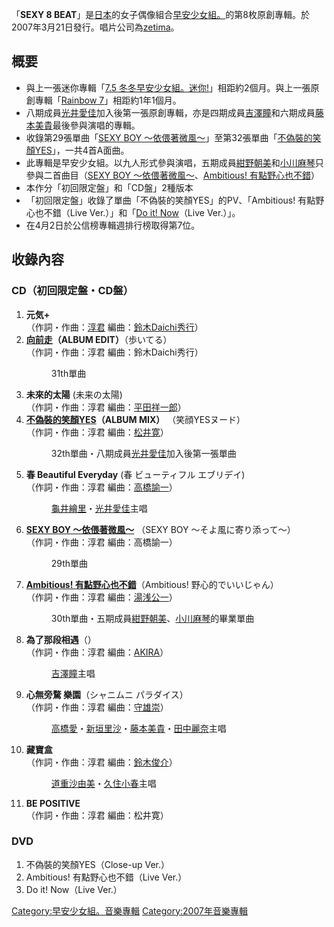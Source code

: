 {{unreferenced|time=2011-06-29T06:06:19+00:00}}
{{Infobox Album
| Name = SEXY 8 BEAT
| Cover = Sexy8beat normal.jpg
| Artist = [[早安少女組。|早安少女組。]]
| Type = 專輯
| Released = 2007年3月21日
| Recorded = 2006年 - 2007年
| Genre = [[J-POP|J-POP]]
| Length = 
| Label = [[zetima|zetima]]
| Producer = [[淳君|淳君]]
| Certification  = 
| Chart position = * 週間最高排名第7位<small>（[[Oricon公信榜|Oricon]]）</small> 
| Reviews = 
| Last album            = [[7.5_冬冬早安少女組。迷你!|7.5 冬冬早安少女組。迷你!]]<br />2006年
| This album            = '''SEXY 8 BEAT'''<br />2007年
| Next album            = [[ALL_SINGLES_COMPLETE_〜10th_ANNIVERSARY〜|ALL SINGLES COMPLETE 〜10th ANNIVERSARY〜]]<br />2007年
| Misc           = {{Singles
 | Name          = SEXY 8 BEAT
 | Type          = 錄音室專輯
 | Single 1      = [[SEXY_BOY_～依偎著微風～|SEXY BOY ～依偎著微風～]]
 | Single 1 date = 2006年3月15日
 | Single 2      = [[Ambitious!_有點野心也不錯|Ambitious! 有點野心也不錯]]
 | Single 2 date = 2006年6月21日
 | Single 3      = [[向前走_(早安少女組。單曲)|向前走]]
 | Single 3 date = 2006年11月18日
 | Single 4      = [[不偽裝的笑顏YES|不偽裝的笑顏YES]]
 | Single 4 date = 2007年2月14日
}}
}}
「'''SEXY 8 BEAT'''」是[[日本|日本]]的女子偶像組合[[早安少女組。|早安少女組。]]的第8枚原創專輯。於2007年3月21日發行。唱片公司為[[zetima|zetima]]。

== 概要 ==
* 與上一張迷你專輯「[[7.5_冬冬早安少女組。迷你!|7.5 冬冬早安少女組。迷你!]]」相距約2個月。與上一張原創專輯「[[Rainbow_7|Rainbow 7]]」相距約1年1個月。
* 八期成員[[光井愛佳|光井愛佳]]加入後第一張原創專輯，亦是四期成員[[吉澤瞳|吉澤瞳]]和六期成員[[藤本美貴|藤本美貴]]最後參與演唱的專輯。
* 收錄第29張單曲「[[SEXY_BOY_～依偎著微風～|SEXY BOY ～依偎著微風～]]」至第32張單曲「[[不偽裝的笑顏YES|不偽裝的笑顏YES]]」，一共4首A面曲。
* 此專輯是早安少女組。以九人形式參與演唱，五期成員[[紺野朝美|紺野朝美]]和[[小川麻琴|小川麻琴]]只參與二首曲目（[[SEXY_BOY_～依偎著微風～|SEXY BOY ～依偎著微風～]]、[[Ambitious!_有點野心也不錯|Ambitious! 有點野心也不錯]]）
* 本作分「初回限定盤」和「CD盤」2種版本
* 「初回限定盤」收錄了單曲「不偽裝的笑顏YES」的PV、「Ambitious! 有點野心也不錯（Live Ver.）」和「[[Do_it!_Now|Do it! Now]]（Live Ver.）」。
* 在4月2日於公信榜專輯週排行榜取得第7位。

==收錄內容==
===CD（初回限定盤・CD盤）===
# '''元気+'''<br/>（作詞・作曲：[[淳君|淳君]] 編曲：[[鈴木Daichi秀行|鈴木Daichi秀行]]）
# '''[[向前走_(早安少女組。單曲)|向前走]]（ALBUM EDIT）'''（歩いてる）<br/>（作詞・作曲：淳君 編曲：鈴木Daichi秀行）
#:31th單曲
# '''未來的太陽''' (未来の太陽)<br/>（作詞・作曲：淳君 編曲：[[平田祥一郎|平田祥一郎]]）
# '''[[不偽裝的笑顏YES|不偽裝的笑顏YES]]（ALBUM MIX）''' （笑顔YESヌード）<br/>（作詞・作曲：淳君 編曲：[[松井寛|松井寛]]）
#:32th單曲・八期成員[[光井愛佳|光井愛佳]]加入後第一張單曲
# '''春 Beautiful Everyday''' (春 ビューティフル エブリデイ)<br/>（作詞・作曲：淳君 編曲：[[高橋諭一|高橋諭一]]）
#:[[龜井繪里|龜井繪里]]・[[光井愛佳|光井愛佳]]主唱
# '''[[SEXY_BOY_～依偎著微風～|SEXY BOY ～依偎著微風～]]''' （SEXY BOY 〜そよ風に寄り添って〜）<br/>（作詞・作曲：淳君 編曲：高橋諭一）
#:29th單曲
# '''[[Ambitious!_有點野心也不錯|Ambitious! 有點野心也不錯]]'''（Ambitious! 野心的でいいじゃん）<br/>（作詞・作曲：淳君 編曲：[[湯浅公一|湯浅公一]]）
#:30th單曲・五期成員[[紺野朝美|紺野朝美]]、[[小川麻琴|小川麻琴]]的畢業單曲
# '''為了那段相遇'''（{{lang|ja|その出会いのために}}）<br/>（作詞・作曲：淳君 編曲：[[AKIRA|AKIRA]]）
#:[[吉澤瞳|吉澤瞳]]主唱
# '''心無旁騖 樂園 '''（シャニムニ パラダイス）<br/>（作詞・作曲：淳君 編曲：[[守雄崇|守雄崇]]）
#:[[高橋愛|高橋愛]]・[[新垣里沙|新垣里沙]]・[[藤本美貴|藤本美貴]]・[[田中麗奈_(早安少女組)|田中麗奈]]主唱
# '''藏寶盒'''<br/>（作詞・作曲：淳君 編曲：[[鈴木俊介|鈴木俊介]]）
#:[[道重沙由美|道重沙由美]]・[[久住小春|久住小春]]主唱
# '''BE POSITIVE '''<br/>（作詞・作曲：淳君 編曲：松井寛）

===DVD===
#不偽裝的笑顏YES（Close-up Ver.）
#Ambitious! 有點野心也不錯（Live Ver.）
#Do it! Now（Live Ver.）




{{早安少女組。}}

{{DEFAULTSORT:SEXY 8 BEAT}}
[[Category:早安少女組。音樂專輯|Category:早安少女組。音樂專輯]]
[[Category:2007年音樂專輯|Category:2007年音樂專輯]]